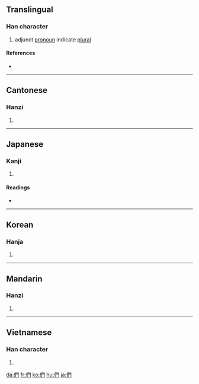 {{also|们}}
==Translingual==
{{stroke order|type=animate}}

===Han character===
{{Han char|rn=9|rad=人|as=08|sn=10|four=2722<sub>0</sub>|canj=人日弓 (OAN)|ids=⿰[[亻]][[門]]}}

# adjunct [[pronoun]] indicate [[plural]]

====References====
* {{Han ref|kx=0107.260|dkj=00766|dj=0229.060|hdz=10185.020|uh=5011|ud=20497|bh=ADCC|bd=44492}}

----

==Cantonese==

===Hanzi===
{{yue-hanzi|jyut=|y=mun4|sim=们}}

# {{defn|Cantonese|sort=人08}}

----

==Japanese==

===Kanji===
{{ja-kanji|grade=|rs=人08}}

# {{defn|Japanese}}

====Readings====
* {{ja-readings|on=[[もん]] (mon)|kun=[[ともがら]] (tomogara)}}

----

==Korean==

===Hanja===
{{ko-hanja|hangeul=문|rv=mun|mr=mun}}

# {{defn|Korean|sort=人08}}

----

==Mandarin==

===Hanzi===
{{cmn-hanzi|sim=们|pin=[[men]] ([[men5]])|wg=men<sup>5</sup>}}

# {{defn|Mandarin|sort=人08}}

----

==Vietnamese==

===Han character===
{{vi-hantu|[[môn]], [[món]], [[mon]]|rs=人08}}

# {{defn|Vietnamese|sort=人08}}

[[da:們]]
[[fr:們]]
[[ko:們]]
[[hu:們]]
[[ja:們]]